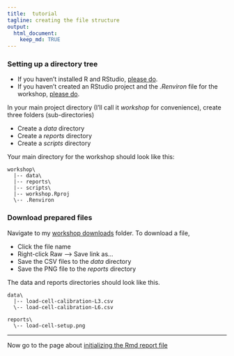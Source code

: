 ```yaml
---
title:  tutorial
tagline: creating the file structure
output: 
  html_document:
    keep_md: TRUE
---
```


### Setting up a directory tree

- If you haven't installed R and RStudio, [please do](pages/002_pre-hw.html). 
- If you haven't created an RStudio project and the *.Renviron* file for the workshop, [please do](pages/002_pre-hw.html). 


In your main project directory (I'll call it *workshop* for convenience), create three folders (sub-directories)

- Create a *data* directory
- Create a *reports* directory
- Create a *scripts* directory

Your main directory for the workshop should look like this: 

```
workshop\
  |-- data\
  |-- reports\
  |-- scripts\
  |-- workshop.Rproj
  \-- .Renviron
```

### Download prepared files 
 
Navigate to my [workshop downloads](https://github.com/DSR-RHIT/creating-reproducible-reports/tree/gh-pages/assets/downloads) folder. To download a file, 

- Click the file name 
- Right-click Raw --> Save link as... 
- Save the CSV files to the *data* directory 
- Save the PNG file to the *reports* directory 

The data and reports directories should look like this. 

```
data\
  |-- load-cell-calibration-L3.csv
  \-- load-cell-calibration-L6.csv
  
reports\
  \-- load-cell-setup.png
```

--- 
Now go to the page about [initializing the Rmd report file](04-initialize-Rmd.html)
